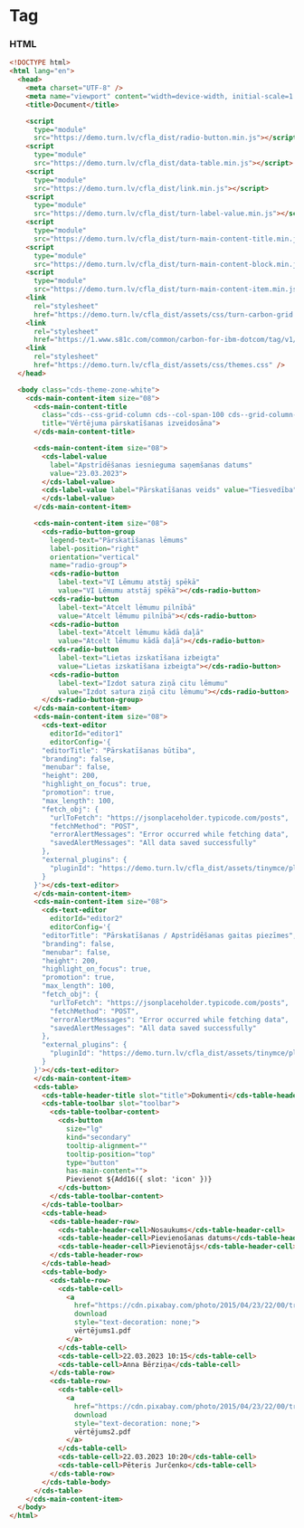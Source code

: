
# Tag

### HTML

```html
<!DOCTYPE html>
<html lang="en">
  <head>
    <meta charset="UTF-8" />
    <meta name="viewport" content="width=device-width, initial-scale=1.0" />
    <title>Document</title>

    <script
      type="module"
      src="https://demo.turn.lv/cfla_dist/radio-button.min.js"></script>
    <script
      type="module"
      src="https://demo.turn.lv/cfla_dist/data-table.min.js"></script>
    <script
      type="module"
      src="https://demo.turn.lv/cfla_dist/link.min.js"></script>
    <script
      type="module"
      src="https://demo.turn.lv/cfla_dist/turn-label-value.min.js"></script>
    <script
      type="module"
      src="https://demo.turn.lv/cfla_dist/turn-main-content-title.min.js"></script>
    <script
      type="module"
      src="https://demo.turn.lv/cfla_dist/turn-main-content-block.min.js"></script>
    <script
      type="module"
      src="https://demo.turn.lv/cfla_dist/turn-main-content-item.min.js"></script>
    <link
      rel="stylesheet"
      href="https://demo.turn.lv/cfla_dist/assets/css/turn-carbon-grid.css" />
    <link
      rel="stylesheet"
      href="https://1.www.s81c.com/common/carbon-for-ibm-dotcom/tag/v1/latest/plex.css" />
    <link
      rel="stylesheet"
      href="https://demo.turn.lv/cfla_dist/assets/css/themes.css" />
  </head>

  <body class="cds-theme-zone-white">
    <cds-main-content-item size="08">
      <cds-main-content-title
        class="cds--css-grid-column cds--col-span-100 cds--grid-column-hang"
        title="Vērtējuma pārskatīšanas izveidosāna">
      </cds-main-content-title>

      <cds-main-content-item size="08">
        <cds-label-value
          label="Apstrīdēšanas iesnieguma saņemšanas datums"
          value="23.03.2023">
        </cds-label-value>
        <cds-label-value label="Pārskatīšanas veids" value="Tiesvedība">
        </cds-label-value>
      </cds-main-content-item>

      <cds-main-content-item size="08">
        <cds-radio-button-group
          legend-text="Pārskatīšanas lēmums"
          label-position="right"
          orientation="vertical"
          name="radio-group">
          <cds-radio-button
            label-text="VI Lēmumu atstāj spēkā"
            value="VI Lēmumu atstāj spēkā"></cds-radio-button>
          <cds-radio-button
            label-text="Atcelt lēmumu pilnībā"
            value="Atcelt lēmumu pilnībā"></cds-radio-button>
          <cds-radio-button
            label-text="Atcelt lēmumu kādā daļā"
            value="Atcelt lēmumu kādā daļā"></cds-radio-button>
          <cds-radio-button
            label-text="Lietas izskatīšana izbeigta"
            value="Lietas izskatīšana izbeigta"></cds-radio-button>
          <cds-radio-button
            label-text="Izdot satura ziņā citu lēmumu"
            value="Izdot satura ziņā citu lēmumu"></cds-radio-button>
        </cds-radio-button-group>
      </cds-main-content-item>
      <cds-main-content-item size="08">
        <cds-text-editor
          editorId="editor1"
          editorConfig='{
        "editorTitle": "Pārskatīšanas būtība",
        "branding": false,
        "menubar": false,
        "height": 200,
        "highlight_on_focus": true,
        "promotion": true,
        "max_length": 100,
        "fetch_obj": {
          "urlToFetch": "https://jsonplaceholder.typicode.com/posts",
          "fetchMethod": "POST",
          "errorAlertMessages": "Error occurred while fetching data",
          "savedAlertMessages": "All data saved successfully"
        },
        "external_plugins": {
          "pluginId": "https://demo.turn.lv/cfla_dist/assets/tinymce/plugins/length_validation/plugin.min.js"
        }
      }'></cds-text-editor>
      </cds-main-content-item>
      <cds-main-content-item size="08">
        <cds-text-editor
          editorId="editor2"
          editorConfig='{
        "editorTitle": "Pārskatīšanas / Apstrīdēšanas gaitas piezīmes",
        "branding": false,
        "menubar": false,
        "height": 200,
        "highlight_on_focus": true,
        "promotion": true,
        "max_length": 100,
        "fetch_obj": {
          "urlToFetch": "https://jsonplaceholder.typicode.com/posts",
          "fetchMethod": "POST",
          "errorAlertMessages": "Error occurred while fetching data",
          "savedAlertMessages": "All data saved successfully"
        },
        "external_plugins": {
          "pluginId": "https://demo.turn.lv/cfla_dist/assets/tinymce/plugins/length_validation/plugin.min.js"
        }
      }'></cds-text-editor>
      </cds-main-content-item>
      <cds-table>
        <cds-table-header-title slot="title">Dokumenti</cds-table-header-title>
        <cds-table-toolbar slot="toolbar">
          <cds-table-toolbar-content>
            <cds-button
              size="lg"
              kind="secondary"
              tooltip-alignment=""
              tooltip-position="top"
              type="button"
              has-main-content="">
              Pievienot ${Add16({ slot: 'icon' })}
            </cds-button>
          </cds-table-toolbar-content>
        </cds-table-toolbar>
        <cds-table-head>
          <cds-table-header-row>
            <cds-table-header-cell>Nosaukums</cds-table-header-cell>
            <cds-table-header-cell>Pievienošanas datums</cds-table-header-cell>
            <cds-table-header-cell>Pievienotājs</cds-table-header-cell>
          </cds-table-header-row>
        </cds-table-head>
        <cds-table-body>
          <cds-table-row>
            <cds-table-cell>
              <a
                href="https://cdn.pixabay.com/photo/2015/04/23/22/00/tree-736885_1280.jpg"
                download
                style="text-decoration: none;">
                vērtējums1.pdf
              </a>
            </cds-table-cell>
            <cds-table-cell>22.03.2023 10:15</cds-table-cell>
            <cds-table-cell>Anna Bērziņa</cds-table-cell>
          </cds-table-row>
          <cds-table-row>
            <cds-table-cell>
              <a
                href="https://cdn.pixabay.com/photo/2015/04/23/22/00/tree-736885_1280.jpg"
                download
                style="text-decoration: none;">
                vērtējums2.pdf
              </a>
            </cds-table-cell>
            <cds-table-cell>22.03.2023 10:20</cds-table-cell>
            <cds-table-cell>Pēteris Jurčenko</cds-table-cell>
          </cds-table-row>
        </cds-table-body>
      </cds-table>
    </cds-main-content-item>
  </body>
</html>
```
